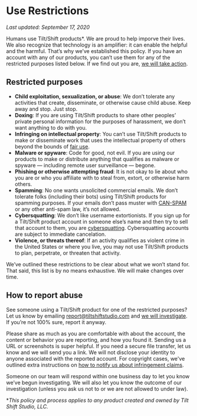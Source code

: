 # Use Restrictions

_Last updated: September 17, 2020_

Humans use Tilt/Shift products\*. We are proud to help imporve their lives. We also recognize that technology is an amplifier: it can enable the helpful and the harmful. That’s why we’ve established this policy. If you have an account with any of our products, you can’t use them for any of the restricted purposes listed below. If we find out you are, [we will take action](/abuse/action).

## Restricted purposes

- **Child exploitation, sexualization, or abuse**: We don’t tolerate any activities that create, disseminate, or otherwise cause child abuse. Keep away and stop. Just stop.
- **Doxing**: If you are using Tilt/Shift products to share other peoples’ private personal information for the purposes of harassment, we don’t want anything to do with you.
- **Infringing on intellectual property**: You can’t use Tilt/Shift products to make or disseminate work that uses the intellectual property of others beyond the bounds of [fair use](https://www.copyright.gov/fair-use/more-info.html).
- **Malware or spyware**: Code for good, not evil. If you are using our products to make or distribute anything that qualifies as malware or spyware — including remote user surveillance — begone.
- **Phishing or otherwise attempting fraud**: It is not okay to lie about who you are or who you affiliate with to steal from, extort, or otherwise harm others.
- **Spamming**: No one wants unsolicited commercial emails. We don’t tolerate folks (including their bots) using Tilt/Shift products for spamming purposes. If your emails don’t pass muster with [CAN-SPAM](https://www.ftc.gov/tips-advice/business-center/guidance/can-spam-act-compliance-guide-business) or any other anti-spam law, it’s not allowed.
- **Cybersquatting**: We don’t like username extortionists. If you sign up for a Tilt/Shift product account in someone else’s name and then try to sell that account to them, you are [cybersquatting](https://www.law.cornell.edu/uscode/text/15/1125). Cybersquatting accounts are subject to immediate cancelation.
- **Violence, or threats thereof**: If an activity qualifies as violent crime in the United States or where you live, you may not use Tilt/Shift products to plan, perpetrate, or threaten that activity.

We’ve outlined these restrictions to be clear about what we won’t stand for. That said, this list is by no means exhaustive. We will make changes over time.

## How to report abuse

See someone using a Tilt/Shift product for one of the restricted purposes? Let us know by emailing [report@tiltshiftstudio.com](mailto:report@tiltshiftstudio.com) and [we will investigate](/abuse/action). If you’re not 100% sure, report it anyway.

Please share as much as you are comfortable with about the account, the content or behavior you are reporting, and how you found it. Sending us a URL or screenshots is super helpful. If you need a secure file transfer, let us know and we will send you a link. We will not disclose your identity to anyone associated with the reported account. For copyright cases, we've outlined extra instructions on [how to notify us about infringement claims](/copyright).

Someone on our team will respond within one business day to let you know we’ve begun investigating. We will also let you know the outcome of our investigation (unless you ask us not to or we are not allowed to under law).

\*_This policy and process applies to any product created and owned by Tilt Shift Studio, LLC._
